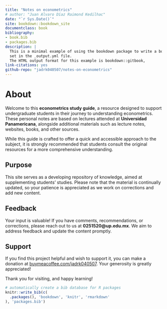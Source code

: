 ```yaml
--- 
title: "Notes on econometrics"
# author: "Juan Alvaro Díaz Raimond Kedilhac"
date: "`r Sys.Date()`"
site: bookdown::bookdown_site
documentclass: book
bibliography:
- book.bib
- packages.bib
description: |
  This is a minimal example of using the bookdown package to write a book.
  set in the _output.yml file.
  The HTML output format for this example is bookdown::gitbook,
link-citations: yes
github-repo: "jadrk040507/notes-on-econometrics"
---
```


# About  

Welcome to this **econometrics study guide**, a resource designed to support undergraduate students in their journey to understanding econometrics. These personal notes are based on lectures attended at **Universidad Panamericana**, alongside additional materials such as lecture notes, websites, books, and other sources.  

While this guide is crafted to offer a quick and accessible approach to the subject, it is strongly recommended that students consult the original resources for a more comprehensive understanding.  

## Purpose  

This site serves as a developing repository of knowledge, aimed at supplementing students' studies. Please note that the material is continually updated, so your patience is appreciated as we work on corrections and add new content.  

## Feedback  

Your input is valuable! If you have comments, recommendations, or corrections, please reach out to us at **0251520@up.edu.mx**. We aim to address feedback and update the content promptly.  

## Support  

If you find this project helpful and wish to support it, you can make a donation at [buymeacoffee.com/jadrk040507](https://buymeacoffee.com/jadrk040507). Your generosity is greatly appreciated!  

Thank you for visiting, and happy learning!  


```r
# automatically create a bib database for R packages
knitr::write_bib(c(
  .packages(), 'bookdown', 'knitr', 'rmarkdown'
), 'packages.bib')
```
